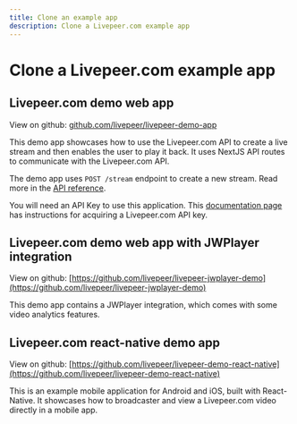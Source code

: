 ```yaml
---
title: Clone an example app
description: Clone a Livepeer.com example app
---
```


# Clone a Livepeer.com example app

## Livepeer.com demo web app

View on github:
[github.com/livepeer/livepeer-demo-app](https://github.com/livepeer/livepeer-demo-app)

This demo app showcases how to use the Livepeer.com API to create a live stream
and then enables the user to play it back. It uses NextJS API routes to
communicate with the Livepeer.com API.

The demo app uses `POST /stream` endpoint to create a new stream. Read more in
the [API reference](/docs/api-reference/stream/post-stream).

You will need an API Key to use this application. This
[documentation page](/docs/guides/start-live-streaming/api-key) has instructions
for acquiring a Livepeer.com API key.

## Livepeer.com demo web app with JWPlayer integration

View on github:
[https://github.com/livepeer/livepeer-jwplayer-demo](https://github.com/livepeer/livepeer-jwplayer-demo)

This demo app contains a JWPlayer integration, which comes with some video
analytics features.

## Livepeer.com react-native demo app

View on github:
[https://github.com/livepeer/livepeer-demo-react-native](https://github.com/livepeer/livepeer-demo-react-native)

This is an example mobile application for Android and iOS, built with
React-Native. It showcases how to broadcaster and view a Livepeer.com video
directly in a mobile app.
